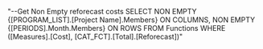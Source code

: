 "--Get Non Empty reforecast costs
SELECT NON EMPTY {[PROGRAM_LIST].[Project Name].Members} ON COLUMNS,
             NON EMPTY {[PERIODS].Month.Members} ON ROWS
FROM Functions
WHERE ([Measures].[Cost], [CAT_FCT].[Total].[Reforecast])"
